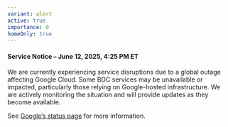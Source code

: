 ```yaml
---
variant: alert
active: true
importance: 0
homeOnly: true
---
```


#### Service Notice – June 12, 2025, 4:25 PM ET

We are currently experiencing service disruptions due to a global outage affecting Google Cloud.
Some BDC services may be unavailable or impacted, particularly those relying on Google-hosted infrastructure.
We are actively monitoring the situation and will provide updates as they become available.

See [Google’s status page](https://status.cloud.google.com/) for more information.
